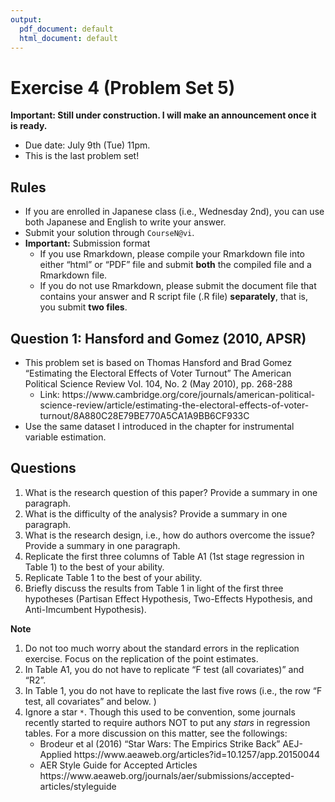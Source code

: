 ```yaml
---
output:
  pdf_document: default
  html_document: default
---
```


# Exercise 4 (Problem Set 5) 

**Important: Still under construction. I will make an announcement once it is ready.**

* Due date: July 9th (Tue) 11pm.
* This is the last problem set!

## Rules

- If you are enrolled in Japanese class (i.e., Wednesday 2nd), you can use both Japanese and English to write your answer. 
- Submit your solution through `CourseN@vi`.
- **Important:** Submission format
  - If you use Rmarkdown, please compile your Rmarkdown file into either "html" or "PDF" file and submit **both** the compiled file and a Rmarkdown file. 
  - If you do not use Rmarkdown, please submit the document file that contains your answer and R script file (.R file) **separately**, that is, you submit **two files**.


## Question 1: Hansford and Gomez (2010, APSR)

- This problem set is based on Thomas Hansford and Brad Gomez "Estimating the Electoral Effects of Voter Turnout" The American Political Science Review Vol. 104, No. 2 (May 2010), pp. 268-288
    - Link: https://www.cambridge.org/core/journals/american-political-science-review/article/estimating-the-electoral-effects-of-voter-turnout/8A880C28E79BE770A5CA1A9BB6CF933C
- Use the same dataset I introduced in the chapter for instrumental variable estimation.

## Questions

1. What is the research question of this paper? Provide a summary in one paragraph. 
2. What is the difficulty of the analysis?  Provide a summary in one paragraph.
3. What is the research design, i.e., how do authors overcome the issue? Provide a summary in one paragraph.
4. Replicate the first three columns of Table A1 (1st stage regression in Table 1) to the best of your ability. 
5. Replicate Table 1 to the best of your ability.
7. Briefly discuss the results from Table 1 in light of the first three hypotheses (Partisan Effect Hypothesis, Two-Effects Hypothesis, and Anti-Imcumbent Hypothesis). 

**Note** 

1. Do not too much worry about the standard errors in the replication exercise. Focus on the replication of the point estimates. 
2. In Table A1, you do not have to replicate "F test (all covariates)" and "R2".  
3. In Table 1, you do not have to replicate the last five rows (i.e., the row "F test, all covariates" and below. )
4. Ignore a star `*`. Though this used to be convention, some journals recently started to require authors NOT to put any *stars* in regression tables. For a more discussion on this matter, see the followings:
    - Brodeur et al (2016) "Star Wars: The Empirics Strike Back" AEJ-Applied https://www.aeaweb.org/articles?id=10.1257/app.20150044
    - AER Style Guide for Accepted Articles  https://www.aeaweb.org/journals/aer/submissions/accepted-articles/styleguide

